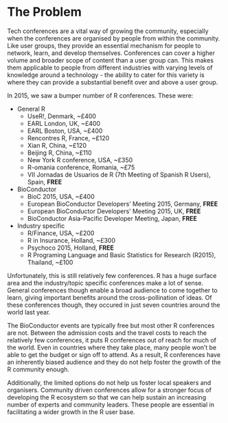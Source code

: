 # The Problem
<!-- 
Outlining the issue / weak point / problem to be solved by this proposal. This should be a compelling section that sets the reader up for the next section - the proposed solution!

It is important to cover:

 - [ ] What the problem is
 - [ ] Who it affects
 - [ ] Have there been previous attempts to resolve the problem
 - [ ] Why it should be tackled
-->
Tech conferences are a vital way of growing the community, especially when the conferences are organised by people from within the community. Like user groups, they provide an essential mechanism for people to network, learn, and develop themselves. Conferences can cover a higher volume and broader scope of content than a user group can. This makes them applicable to people from different industries with varying levels of knowledge around a technology - the ability to cater for this variety is where they can provide a substantial benefit over and above a user group.

In 2015, we saw a bumper number of R conferences. These were:

- General R
    + UseR!, Denmark, ~£400
    + EARL London, UK, ~£400
    + EARL Boston, USA, ~£400
    + Rencontres R, France, ~£120
    + Xian R, China, ~£120
    + Beijing R, China, ~£110
    + New York R conference, USA, ~£350
    + R-omania conference, Romania, ~£75
    + VII Jornadas de Usuarios de R (7th Meeting of Spanish R Users), Spain, **FREE**
- BioConductor
    + BioC 2015, USA, ~£400
    + European BioConductor Developers' Meeting 2015, Germany, **FREE**
    + European BioConductor Developers' Meeting 2015, UK, **FREE**
    + BioConductor Asia-Pacific Developer Meeting, Japan, **FREE**
- Industry specific
    + R/Finance, USA, ~£200
    + R in Insurance, Holland, ~£300
    + Psychoco 2015, Holland, **FREE**
    + R Programing Language and Basic Statistics for Research (R2015), Thailand, ~£100

Unfortunately, this is still relatively few conferences. R has a huge surface area and the industry/topic specific conferences make a lot of sense. General conferences though enable a broad audience to come together to learn, giving important benefits around the cross-pollination of ideas. Of these conferences though, they occured in just seven countries around the world last year.

The BioConductor events are typically free but most other R conferences are not. Between the admission costs and the travel costs to reach the relatively few conferences, it puts R conferences out of reach for much of the world. Even in countries where they take place, many people won't be able to get the budget or sign off to attend. As a result, R conferences have an inherently biased audience and they do not help foster the growth of the R community enough.

Additionally, the limited options do not help us foster local speakers and organisers. Community driven conferences allow for a stronger focus of developing the R ecosystem so that we can help sustain an increasing number of experts and community leaders. These people are essential in facilitating a wider growth in the R user base.
